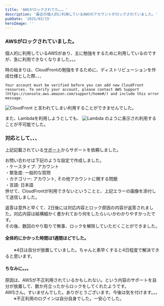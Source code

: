```yaml
---
title: 'AWSがロックされてた。。。'
description: '最近の個人的に利用しているAWSのアカウントがロックされていました。'
pubDate: '2025/03/15'
heroImage: ''
---
```


### AWSがロックされていました。
個人的に利用しているAWSがあり、主に勉強をするために利用しているのですが、急に利用できなくなりました。。。  

時の始まりは、CloudFrontの勉強をするために、ディストリビューションを作成仕様とした際、、、
```shell
Your account must be verified before you can add new CloudFront resources. To verify your account, please contact AWS Support (https://console.aws.amazon.com/support/home#/) and include this error message.
```
![CloudFront](/images/news/20250315-aws-locked/cloudfront.png)
と言われてしまい利用することができませんでした。  

また、Lambdaを利用しようとしても、
![Lambda](/images/news/20250315-aws-locked/lambda.png)
のように表示され利用することが不可能でした。


### 対応として、、、
上記記載されている[サポート](https://console.aws.amazon.com/support/home#)からサポートを依頼しました。  

お問い合わせは下記のような設定で作成しました。  
・ケースタイプ: アカウント  
・緊急度: 一般的な質問  
・カテゴリー: アカウント, その他アカウントに関する問題  
・言語: 日本語  
併せて、CloudFrontが利用できないということと、上記エラーの画像を添付して送信しました。

返答は意外と早くて、2日後には対応内容とロック原因の内容が返答されました。対応内容は結構細かく書かれており何をしたらいいかわかりやすかったです。  
その後、数回のやり取りで無事、ロックを解除していただくことができました。  
  
#### 全体的にかかった時間は1週間ほどでした。  
　　※4日は自分が放置していました。ちゃんと素早くすると4日程度で解決できると思います。

#### ちなみに。。。
原因は、AWSが不正利用されているかもしれない。という内容のサポートを自分が放置して、数か月立ったからロックをしてくれたようです。  
AWSさん。すいませんでした。ありがとうございます。今後は気を付けます。。。  
　　※不正利用のログインは自分自身でした。一安心でした。
